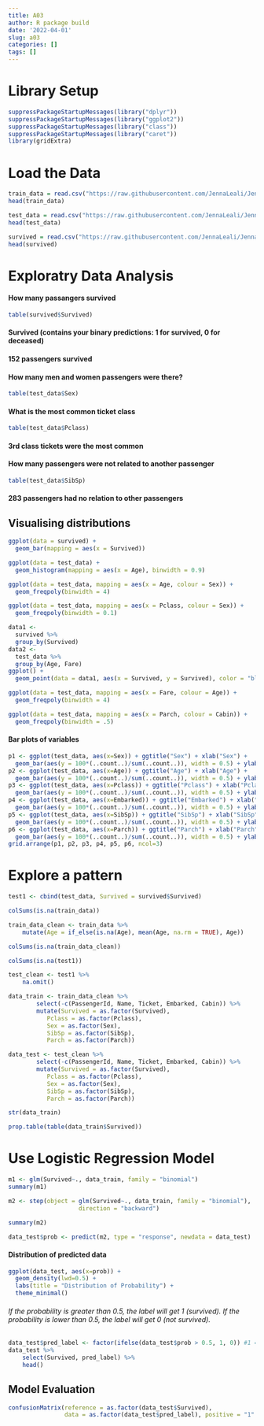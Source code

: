 ```yaml
---
title: A03
author: R package build
date: '2022-04-01'
slug: a03
categories: []
tags: []
---
```


# Library Setup

```r
suppressPackageStartupMessages(library("dplyr"))
suppressPackageStartupMessages(library("ggplot2"))
suppressPackageStartupMessages(library("class"))
suppressPackageStartupMessages(library("caret"))
library(gridExtra)
```

# Load the Data
```r
train_data = read.csv("https://raw.githubusercontent.com/JennaLeali/JennaLealisWebsite/main/train.csv")
head(train_data) 
```
```r
test_data = read.csv("https://raw.githubusercontent.com/JennaLeali/JennaLealisWebsite/main/test.csv")
head(test_data)
```
```r
survived = read.csv("https://raw.githubusercontent.com/JennaLeali/JennaLealisWebsite/main/gender_submission.csv")
head(survived)
```

# Exploratry Data Analysis 
#### How many passangers survived
```r
table(survived$Survived)
```
#### Survived (contains your binary predictions: 1 for survived, 0 for deceased)
#### 152 passengers survived 
#### How many men and women passengers were there? 
```r
table(test_data$Sex)
```
#### What is the most common ticket class
```r
table(test_data$Pclass)
```
#### 3rd class tickets were the most common
#### How many passengers were not related to another passenger
```r
table(test_data$SibSp)
```
#### 283 passengers had no relation to other passengers 
## Visualising distributions
```r
ggplot(data = survived) +
  geom_bar(mapping = aes(x = Survived))
```
```r
ggplot(data = test_data) +
  geom_histogram(mapping = aes(x = Age), binwidth = 0.9)
```
```r
ggplot(data = test_data, mapping = aes(x = Age, colour = Sex)) +
  geom_freqpoly(binwidth = 4)
```
```r
ggplot(data = test_data, mapping = aes(x = Pclass, colour = Sex)) +
  geom_freqpoly(binwidth = 0.1)
```

```r
data1 <- 
  survived %>% 
  group_by(Survived) 
data2 <- 
  test_data %>% 
  group_by(Age, Fare)
ggplot() +
  geom_point(data = data1, aes(x = Survived, y = Survived), color = "blue") + geom_point(data = data2, aes(x = Age, y = Fare))
```

```r
ggplot(data = test_data, mapping = aes(x = Fare, colour = Age)) +
  geom_freqpoly(binwidth = 4)
```

```r
ggplot(data = test_data, mapping = aes(x = Parch, colour = Cabin)) +
  geom_freqpoly(binwidth = .5)
```

#### Bar plots of variables
```r
p1 <- ggplot(test_data, aes(x=Sex)) + ggtitle("Sex") + xlab("Sex") +
  geom_bar(aes(y = 100*(..count..)/sum(..count..)), width = 0.5) + ylab("Percentage") + coord_flip() + theme_dark() + geom_bar(fill = "lightblue")
p2 <- ggplot(test_data, aes(x=Age)) + ggtitle("Age") + xlab("Age") + 
  geom_bar(aes(y = 100*(..count..)/sum(..count..)), width = 0.5) + ylab("Percentage") + coord_flip() + theme_dark() + geom_bar(fill = "lightblue")
p3 <- ggplot(test_data, aes(x=Pclass)) + ggtitle("Pclass") + xlab("Pclass") + 
  geom_bar(aes(y = 100*(..count..)/sum(..count..)), width = 0.5) + ylab("Percentage") + coord_flip() + theme_dark() + geom_bar(fill = "lightblue")
p4 <- ggplot(test_data, aes(x=Embarked)) + ggtitle("Embarked") + xlab("Embarked") +
  geom_bar(aes(y = 100*(..count..)/sum(..count..)), width = 0.5) + ylab("Percentage") + coord_flip() + theme_dark() + geom_bar(fill = "lightblue")
p5 <- ggplot(test_data, aes(x=SibSp)) + ggtitle("SibSp") + xlab("SibSp") +
  geom_bar(aes(y = 100*(..count..)/sum(..count..)), width = 0.5) + ylab("Percentage") + coord_flip() + theme_dark() + geom_bar(fill = "lightblue")
p6 <- ggplot(test_data, aes(x=Parch)) + ggtitle("Parch") + xlab("Parch") +
  geom_bar(aes(y = 100*(..count..)/sum(..count..)), width = 0.5) + ylab("Percentage") + coord_flip() + theme_dark() + geom_bar(fill = "lightblue")
grid.arrange(p1, p2, p3, p4, p5, p6, ncol=3)
```




# Explore a pattern
```r
test1 <- cbind(test_data, Survived = survived$Survived)
```

```r
colSums(is.na(train_data))
```

```r
train_data_clean <- train_data %>%
    mutate(Age = if_else(is.na(Age), mean(Age, na.rm = TRUE), Age))

colSums(is.na(train_data_clean))
```

```r
colSums(is.na(test1))
```

```r
test_clean <- test1 %>% 
    na.omit()
```

```r
data_train <- train_data_clean %>% 
        select(-c(PassengerId, Name, Ticket, Embarked, Cabin)) %>% 
        mutate(Survived = as.factor(Survived),
           Pclass = as.factor(Pclass),
           Sex = as.factor(Sex),
           SibSp = as.factor(SibSp),
           Parch = as.factor(Parch))

data_test <- test_clean %>% 
        select(-c(PassengerId, Name, Ticket, Embarked, Cabin)) %>% 
        mutate(Survived = as.factor(Survived),
           Pclass = as.factor(Pclass),
           Sex = as.factor(Sex),
           SibSp = as.factor(SibSp),
           Parch = as.factor(Parch))
```

```r
str(data_train)
```

```r
prop.table(table(data_train$Survived))
```

# Use Logistic Regression Model
```r
m1 <- glm(Survived~., data_train, family = "binomial") 
summary(m1)
```

```r
m2 <- step(object = glm(Survived~., data_train, family = "binomial"),
                    direction = "backward")
```

```r
summary(m2)
```

```r
data_test$prob <- predict(m2, type = "response", newdata = data_test)
```

#### Distribution of predicted data

```r
ggplot(data_test, aes(x=prob)) +
  geom_density(lwd=0.5) +
  labs(title = "Distribution of Probability") +
  theme_minimal()
```

###### If the probability is greater than 0.5, the label will get 1 (survived). If the probability is lower than 0.5, the label will get 0 (not survived).

```r
data_test$pred_label <- factor(ifelse(data_test$prob > 0.5, 1, 0)) #1 = survived, 0 = not survived
data_test %>% 
    select(Survived, pred_label) %>% 
    head()
```

## Model Evaluation 
```r
confusionMatrix(reference = as.factor(data_test$Survived), 
                data = as.factor(data_test$pred_label), positive = "1" )
```




